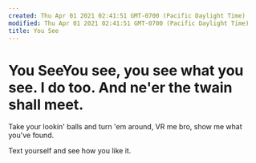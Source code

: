 ```yaml
---
created: Thu Apr 01 2021 02:41:51 GMT-0700 (Pacific Daylight Time)
modified: Thu Apr 01 2021 02:41:51 GMT-0700 (Pacific Daylight Time)
title: You See
---
```

# You SeeYou see, you see what you see. I do too. And ne'er the twain shall meet.

Take your lookin' balls and turn 'em around, VR me bro, show me what you've found.

Text yourself and see how you like it.
